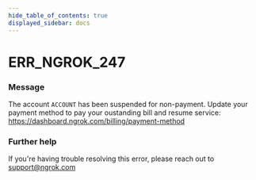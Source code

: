 ```yaml
---
hide_table_of_contents: true
displayed_sidebar: docs
---
```



# ERR_NGROK_247

### Message

The account `ACCOUNT` has been suspended for non-payment. Update your payment method to pay your oustanding bill and resume service: https://dashboard.ngrok.com/billing/payment-method

### Further help

If you're having trouble resolving this error, please reach out to [support@ngrok.com](mailto:support@ngrok.com?subject=Help%20with%20ERR_NGROK_247)

<ErrorDetails error="err_ngrok_247" />
